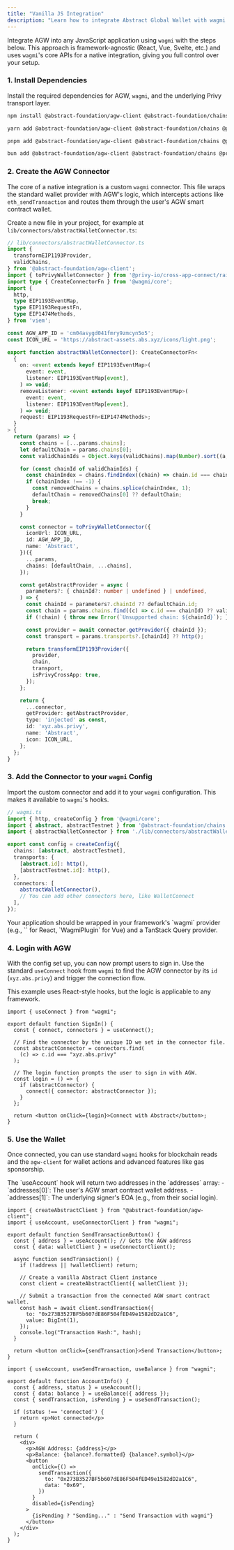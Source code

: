 ```yaml
---
title: "Vanilla JS Integration"
description: "Learn how to integrate Abstract Global Wallet with wagmi in any JavaScript framework."
---
```


Integrate AGW into any JavaScript application using `wagmi` with the steps below. This approach is framework-agnostic (React, Vue, Svelte, etc.) and uses `wagmi`'s core APIs for a native integration, giving you full control over your setup.

### 1. Install Dependencies

Install the required dependencies for AGW, `wagmi`, and the underlying Privy transport layer.

<CodeGroup>

```bash npm
npm install @abstract-foundation/agw-client @abstract-foundation/chains @privy-io/cross-app-connect wagmi viem@2.x @tanstack/query-core
```

```bash yarn
yarn add @abstract-foundation/agw-client @abstract-foundation/chains @privy-io/cross-app-connect wagmi viem@2.x @tanstack/query-core
```

```bash pnpm
pnpm add @abstract-foundation/agw-client @abstract-foundation/chains @privy-io/cross-app-connect wagmi viem@2.x @tanstack/query-core
```

```bash bun
bun add @abstract-foundation/agw-client @abstract-foundation/chains @privy-io/cross-app-connect wagmi viem@2.x @tanstack/query-core
```

</CodeGroup>

### 2. Create the AGW Connector

The core of a native integration is a custom `wagmi` connector. This file wraps the standard wallet provider with AGW's logic, which intercepts actions like `eth_sendTransaction` and routes them through the user's AGW smart contract wallet.

Create a new file in your project, for example at `lib/connectors/abstractWalletConnector.ts`:

```ts
// lib/connectors/abstractWalletConnector.ts
import {
  transformEIP1193Provider,
  validChains,
} from '@abstract-foundation/agw-client';
import { toPrivyWalletConnector } from '@privy-io/cross-app-connect/rainbow-kit';
import type { CreateConnectorFn } from '@wagmi/core';
import {
  http,
  type EIP1193EventMap,
  type EIP1193RequestFn,
  type EIP1474Methods,
} from 'viem';

const AGW_APP_ID = 'cm04asygd041fmry9zmcyn5o5';
const ICON_URL = 'https://abstract-assets.abs.xyz/icons/light.png';

export function abstractWalletConnector(): CreateConnectorFn<
  {
    on: <event extends keyof EIP1193EventMap>(
      event: event,
      listener: EIP1193EventMap[event],
    ) => void;
    removeListener: <event extends keyof EIP1193EventMap>(
      event: event,
      listener: EIP1193EventMap[event],
    ) => void;
    request: EIP1193RequestFn<EIP1474Methods>;
  }
> {
  return (params) => {
    const chains = [...params.chains];
    let defaultChain = params.chains[0];
    const validChainIds = Object.keys(validChains).map(Number).sort((a, b) => a - b);

    for (const chainId of validChainIds) {
      const chainIndex = chains.findIndex((chain) => chain.id === chainId);
      if (chainIndex !== -1) {
        const removedChains = chains.splice(chainIndex, 1);
        defaultChain = removedChains[0] ?? defaultChain;
        break;
      }
    }

    const connector = toPrivyWalletConnector({
      iconUrl: ICON_URL,
      id: AGW_APP_ID,
      name: 'Abstract',
    })({
      ...params,
      chains: [defaultChain, ...chains],
    });

    const getAbstractProvider = async (
      parameters?: { chainId?: number | undefined } | undefined,
    ) => {
      const chainId = parameters?.chainId ?? defaultChain.id;
      const chain = params.chains.find((c) => c.id === chainId) ?? validChains[chainId];
      if (!chain) { throw new Error(`Unsupported chain: ${chainId}`); }

      const provider = await connector.getProvider({ chainId });
      const transport = params.transports?.[chainId] ?? http();

      return transformEIP1193Provider({
        provider,
        chain,
        transport,
        isPrivyCrossApp: true,
      });
    };

    return {
      ...connector,
      getProvider: getAbstractProvider,
      type: 'injected' as const,
      id: 'xyz.abs.privy',
      name: 'Abstract',
      icon: ICON_URL,
    };
  };
}
```

### 3. Add the Connector to your `wagmi` Config

Import the custom connector and add it to your `wagmi` configuration. This makes it available to `wagmi`'s hooks.

```ts
// wagmi.ts
import { http, createConfig } from '@wagmi/core';
import { abstract, abstractTestnet } from '@abstract-foundation/chains';
import { abstractWalletConnector } from './lib/connectors/abstractWalletConnector';

export const config = createConfig({
  chains: [abstract, abstractTestnet],
  transports: {
    [abstract.id]: http(),
    [abstractTestnet.id]: http(),
  },
  connectors: [
    abstractWalletConnector(),
    // You can add other connectors here, like WalletConnect
  ],
});
```

<Tip>
Your application should be wrapped in your framework's `wagmi` provider (e.g., `<WagmiProvider>` for React, `WagmiPlugin` for Vue) and a TanStack Query provider.
</Tip>


### 4. Login with AGW

With the config set up, you can now prompt users to sign in. Use the standard `useConnect` hook from `wagmi` to find the AGW connector by its `id` (`xyz.abs.privy`) and trigger the connection flow.

This example uses React-style hooks, but the logic is applicable to any framework.

```tsx
import { useConnect } from "wagmi";

export default function SignIn() {
  const { connect, connectors } = useConnect();

  // Find the connector by the unique ID we set in the connector file.
  const abstractConnector = connectors.find(
    (c) => c.id === "xyz.abs.privy"
  );

  // The login function prompts the user to sign in with AGW.
  const login = () => {
    if (abstractConnector) {
      connect({ connector: abstractConnector });
    }
  };

  return <button onClick={login}>Connect with Abstract</button>;
}
```

### 5. Use the Wallet

Once connected, you can use standard `wagmi` hooks for blockchain reads and the `agw-client` for wallet actions and advanced features like gas sponsorship.

<Tip>
The `useAccount` hook will return two addresses in the `addresses` array:
- `addresses[0]`: The user's AGW smart contract wallet address.
- `addresses[1]`: The underlying signer's EOA (e.g., from their social login).
</Tip>

<CodeGroup>

```tsx Abstract Client
import { createAbstractClient } from "@abstract-foundation/agw-client";
import { useAccount, useConnectorClient } from "wagmi";

export default function SendTransactionButton() {
  const { address } = useAccount(); // Gets the AGW address
  const { data: walletClient } = useConnectorClient();

  async function sendTransaction() {
    if (!address || !walletClient) return;

    // Create a vanilla Abstract Client instance
    const client = createAbstractClient({ walletClient });

    // Submit a transaction from the connected AGW smart contract wallet.
    const hash = await client.sendTransaction({
      to: "0x273B3527BF5b607dE86F504fED49e1582dD2a1C6",
      value: BigInt(1),
    });
    console.log("Transaction Hash:", hash);
  }

  return <button onClick={sendTransaction}>Send Transaction</button>;
}
```

```tsx Wagmi Hooks
import { useAccount, useSendTransaction, useBalance } from "wagmi";

export default function AccountInfo() {
  const { address, status } = useAccount();
  const { data: balance } = useBalance({ address });
  const { sendTransaction, isPending } = useSendTransaction();

  if (status !== 'connected') {
    return <p>Not connected</p>
  }

  return (
    <div>
      <p>AGW Address: {address}</p>
      <p>Balance: {balance?.formatted} {balance?.symbol}</p>
      <button
        onClick={() =>
          sendTransaction({
            to: "0x273B3527BF5b607dE86F504fED49e1582dD2a1C6",
            data: "0x69",
          })
        }
        disabled={isPending}
      >
        {isPending ? "Sending..." : "Send Transaction with wagmi"}
      </button>
    </div>
  );
}
```

</CodeGroup>
